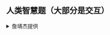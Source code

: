 ## 人类智慧题（大部分是交互）
<details>
  <summary>詹靖杰提供</summary>
- [Display of Springs](https://qoj.ac/problem/866)

- [Binary Search Algorithm](https://qoj.ac/problem/1458)

- [Knights of Light and Darkness](https://qoj.ac/problem/4673)

- [Dragon Balls](https://qoj.ac/problem/2363)

- [Hidden Rook](https://qoj.ac/problem/2567)

- [Interactive Treasure Hunt](https://qoj.ac/problem/4575)

- [Find the Array](https://qoj.ac/problem/2373)

- [Hidden Graph](https://qoj.ac/problem/4218)

- [Eulerian?](https://qoj.ac/problem/1834)

- [Spinach Pizza](https://codeforces.com/problemset/problem/1776/I)

- [Nullify The Matrix](https://codeforces.com/problemset/problem/1451/F)

</details>